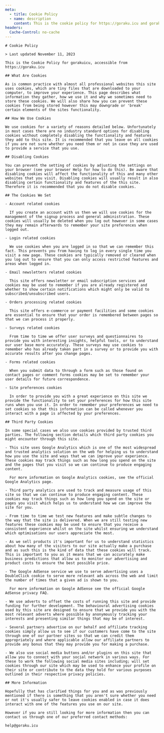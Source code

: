 ```yaml
---
meta:
  - title: Cookie Policy
  - name: description
    content: This is the cookie policy for https://goraku.icu and gorakuicu apps.
headers:
  Cache-Control: no-cache
---
```



<CommonLayout>
  <article className="prose dark:prose-invert">

    # Cookie Policy

    > Last updated November 11, 2023

    This is the Cookie Policy for gorakuicu, accessible from https://goraku.icu

    ## What Are Cookies

    As is common practice with almost all professional websites this site uses cookies, which are tiny files that are downloaded to your computer, to improve your experience. This page describes what information they gather, how we use it and why we sometimes need to store these cookies. We will also share how you can prevent these cookies from being stored however this may downgrade or 'break' certain elements of the sites functionality.

    ## How We Use Cookies

    We use cookies for a variety of reasons detailed below. Unfortunately in most cases there are no industry standard options for disabling cookies without completely disabling the functionality and features they add to this site. It is recommended that you leave on all cookies if you are not sure whether you need them or not in case they are used to provide a service that you use.

    ## Disabling Cookies

    You can prevent the setting of cookies by adjusting the settings on your browser (see your browser Help for how to do this). Be aware that disabling cookies will affect the functionality of this and many other websites that you visit. Disabling cookies will usually result in also disabling certain functionality and features of the this site. Therefore it is recommended that you do not disable cookies.

    ## The Cookies We Set

    - Account related cookies

      If you create an account with us then we will use cookies for the management of the signup process and general administration. These cookies will usually be deleted when you log out however in some cases they may remain afterwards to remember your site preferences when logged out.

    - Login related cookies

      We use cookies when you are logged in so that we can remember this fact. This prevents you from having to log in every single time you visit a new page. These cookies are typically removed or cleared when you log out to ensure that you can only access restricted features and areas when logged in.

    - Email newsletters related cookies

      This site offers newsletter or email subscription services and cookies may be used to remember if you are already registered and whether to show certain notifications which might only be valid to subscribed/unsubscribed users.

    - Orders processing related cookies

      This site offers e-commerce or payment facilities and some cookies are essential to ensure that your order is remembered between pages so that we can process it properly.

    - Surveys related cookies

      From time to time we offer user surveys and questionnaires to provide you with interesting insights, helpful tools, or to understand our user base more accurately. These surveys may use cookies to remember who has already taken part in a survey or to provide you with accurate results after you change pages.

    - Forms related cookies

      When you submit data to through a form such as those found on contact pages or comment forms cookies may be set to remember your user details for future correspondence.

    - Site preferences cookies

      In order to provide you with a great experience on this site we provide the functionality to set your preferences for how this site runs when you use it. In order to remember your preferences we need to set cookies so that this information can be called whenever you interact with a page is affected by your preferences.

    ## Third Party Cookies

    In some special cases we also use cookies provided by trusted third parties. The following section details which third party cookies you might encounter through this site.

    - This site uses Google Analytics which is one of the most widespread and trusted analytics solution on the web for helping us to understand how you use the site and ways that we can improve your experience. These cookies may track things such as how long you spend on the site and the pages that you visit so we can continue to produce engaging content.

      For more information on Google Analytics cookies, see the official Google Analytics page.

    - Third party analytics are used to track and measure usage of this site so that we can continue to produce engaging content. These cookies may track things such as how long you spend on the site or pages you visit which helps us to understand how we can improve the site for you.

    - From time to time we test new features and make subtle changes to the way that the site is delivered. When we are still testing new features these cookies may be used to ensure that you receive a consistent experience whilst on the site whilst ensuring we understand which optimisations our users appreciate the most.

    - As we sell products it's important for us to understand statistics about how many of the visitors to our site actually make a purchase and as such this is the kind of data that these cookies will track. This is important to you as it means that we can accurately make business predictions that allow us to monitor our advertising and product costs to ensure the best possible price.

    - The Google AdSense service we use to serve advertising uses a DoubleClick cookie to serve more relevant ads across the web and limit the number of times that a given ad is shown to you.

      For more information on Google AdSense see the official Google AdSense privacy FAQ.

    - We use adverts to offset the costs of running this site and provide funding for further development. The behavioural advertising cookies used by this site are designed to ensure that we provide you with the most relevant adverts where possible by anonymously tracking your interests and presenting similar things that may be of interest.

    - Several partners advertise on our behalf and affiliate tracking cookies simply allow us to see if our customers have come to the site through one of our partner sites so that we can credit them appropriately and where applicable allow our affiliate partners to provide any bonus that they may provide you for making a purchase.

    - We also use social media buttons and/or plugins on this site that allow you to connect with your social network in various ways. For these to work the following social media sites including; will set cookies through our site which may be used to enhance your profile on their site or contribute to the data they hold for various purposes outlined in their respective privacy policies.

    ## More Information

    Hopefully that has clarified things for you and as was previously mentioned if there is something that you aren't sure whether you need or not it's usually safer to leave cookies enabled in case it does interact with one of the features you use on our site.

    However if you are still looking for more information then you can contact us through one of our preferred contact methods:

    help@goraku.icu

  </article>
</CommonLayout>
